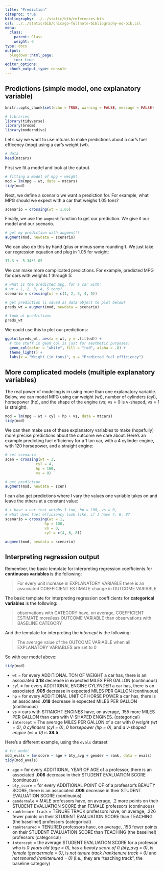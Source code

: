 ```yaml
---
title: "Prediction"
citeproc: true
bibliography: ../../static/bib/references.bib
csl: ../../static/bib/chicago-fullnote-bibliography-no-bib.csl
menu: 
  class:
    parent: Class
    weight: 6
type: docs
output:
  blogdown::html_page:
    toc: true
editor_options: 
  chunk_output_type: console
---
```




## Predictions (simple model, one explanatory variable)


```r
knitr::opts_chunk$set(echo = TRUE, warning = FALSE, message = FALSE)
```



```r
# libraries
library(tidyverse)
library(broom)
library(moderndive)
```


Let's say we want to use mtcars to make predictions about a car's fuel efficency (mpg) using a car's weight (wt). 

```r
# data
head(mtcars)
```


First we fit a model and look at the output. 

```r
# fitting a model of mpg ~ weight
mod = lm(mpg ~ wt, data = mtcars)
tidy(mod)
```


Next, we define a scenario we want a prediction for. For example, what MPG should we expect with a car that weighs 1.05 tons? 

```r
scenario = crossing(wt = 1.05)
```


Finally, we use the `augment` function to get our prediction. We give it our model and our scenario. 
```r
# get my prediction with augment()
augment(mod, newdata = scenario)
```

We can also do this by hand (plus or minus some rounding!). We just take our regression equation and plug in 1.05 for weight: 

```r
37.3 + -5.34*1.05
```

We can make more complicated predictions. For example, predicted MPG for cars with weights 1 through 5: 

```r
# what is the predicted mpg, for a car with: 
# wt = 1, 2, 3, 4, 5 tons?
scenario = crossing(wt = c(1, 2, 3, 4, 5))

# get prediction (i saved as data object to plot below)
preds_wt = augment(mod, newdata = scenario)

# look at predictions
preds_wt
```


We could use this to plot our predictions: 

```r
ggplot(preds_wt, aes(x = wt, y = .fitted)) + 
  # the stuff in geom_col is just for aesthetic purposes!
  geom_col(color = "white", fill = "red", alpha = .8) + 
  theme_light() + 
  labs(x = "Weight (in tons)", y = "Predicted fuel efficiency")
```

## More complicated models (multiple explanatory variables)


The real power of modeling is in using more than one explanatory variable. Below, we can model MPG using car weight (wt), number of cylinders (cyl), horsepower (hp), and the shape of the engine (vs; vs = 0 is v-shaped, vs = 1 is straight). 

```r
mod = lm(mpg ~ wt + cyl + hp + vs, data = mtcars)
tidy(mod)
```


We can then make use of these explanatory variables to make (hopefully) more precise predictions about the outcome we care about. Here's an example predicting fuel efficiency for a 1 ton car, with a 4 cylinder engine, with 120 horsepower, and a straight engine:

```r
# set scenario
scen = crossing(wt = 3, 
              cyl = 4, 
              hp = 160, 
              vs = 0)

# get prediction
augment(mod, newdata = scen)
```



I can also get predictions where I vary the values one variable takes on and leave the others at a constant value: 

```r
# i have a car that weighs 1 ton, hp = 100, vs = 0, 
# what does fuel efficiency look like, if I have 4, 6, 8?
scenario = crossing(wt = 1, 
                  hp = 100, 
                  vs = 0, 
                  cyl = c(4, 6, 8))

augment(mod, newdata = scenario)
```






## Interpreting regression output

Remember, the basic template for interpreting regression coefficients for **continuous variables** is the following: 

> For every unit increase in EXPLANATORY VARIABLE there is an associated COEFFICIENT ESTIMATE change in OUTCOME VARIABLE


The basic template for interpreting regression coefficients for **categorical variables** is the following: 

> observations with CATEGORY have, on average, COEFFICIENT ESTIMATE more/less OUTCOME VARIABLE than observations with BASELINE CATEGORY

And the template for interpreting the *intercept* is the following: 

> The average value of the OUTCOME VARIABLE when all EXPLANATORY VARIABLES are set to 0

So with our model above: 

```r
tidy(mod)
```


- `wt` = for every ADDITIONAL TON OF WEIGHT a car has, there is an associated **3.18** decrease in expected MILES PER GALLON (continuous)
- `cyl` = for every ADDITIONAL ENGINE CYLYNDER a car has, there is an associated **.905** decrease in expected MILES PER GALLON (continuous)
- `hp` = for every ADDITIONAL UNIT OF HORSE POWER a car has, there is an associated **.018** decrease in expected MILES PER GALLON (continuous)
- `vs` = cars with STRAIGHT ENGINES have, on average, .155 more MILES PER GALLON than cars with V-SHAPED ENGINES. (categorical)
- `intercept` = The average MILES PER GALLON of a car with *0 weight (wt = 0)*, *0 cylinders (cyl = 0)*, *0 horsepower (hp = 0)*, and *a v-shaped engine (vs = 0)* is **38.5**. 


Here's a different example, using the `evals` dataset: 

```r
# fit model
mod_evals = lm(score ~ age + bty_avg + gender + rank, data = evals)
tidy(mod_evals)
```

- `age` = for every ADDITIONAL YEAR OF AGE of a professor, there is an associated **.008** decrease in their STUDENT EVALUATION SCORE (continuous)
- `bty_score` = for every ADDITIONAL POINT OF of a professor's BEAUTY SCORE, there is an associated **.008** decrease in their STUDENT EVALUATION SCORE (continuous)
- `gendermale` = MALE professors have, on average, .2 more points on their STUDENT EVALUATION SCORE than FEMALE professors (continuous)
- `ranktenure track` = TENURE TRACK professors have, on average, .226 fewer points on their STUDENT EVALUATION SCORE than TEACHING (the baseline!) professors (categorical)
- `ranktenured` = TENURED professors have, on average, .153 fewer points on their STUDENT EVALUATION SCORE than TEACHING (the baseline!) professors (categorical)
- `intercept` = the average STUDENT EVALUATION SCORE for a professor who is *0 years old (age = 0)*, has a *beauty score of 0 (bty_avg = 0)*, is *female (gendermale = 0)*, is *not tenure track (ranktenure track = 0)* and *not tenured (ranktenured = 0)* (i.e., they are "teaching track", the baseline category)